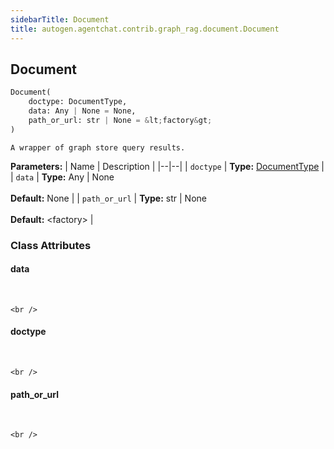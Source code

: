 ```yaml
---
sidebarTitle: Document
title: autogen.agentchat.contrib.graph_rag.document.Document
---
```

<h2 id="autogen.agentchat.contrib.graph_rag.document.Document" class="doc doc-heading">
    <code class="doc-symbol doc-symbol-heading doc-symbol-class"></code>
    <span class="doc doc-object-name doc-class-name">Document</span>
</h2>

```python
Document(
    doctype: DocumentType,
    data: Any | None = None,
    path_or_url: str | None = &lt;factory&gt;
)
```

    A wrapper of graph store query results.

<b>Parameters:</b>
| Name | Description |
|--|--|
| `doctype` | **Type:** [DocumentType](/docs/api-reference/autogen/agentchat/contrib/graph_rag/document/DocumentType) |
| `data` | **Type:** Any \| None<br/><br/>**Default:** None |
| `path_or_url` | **Type:** str \| None<br/><br/>**Default:** &lt;factory&gt; |

### Class Attributes

<code class="doc-symbol doc-symbol-heading doc-symbol-attribute"></code>
#### data
<br />

    <br />

<code class="doc-symbol doc-symbol-heading doc-symbol-attribute"></code>
#### doctype
<br />

    <br />

<code class="doc-symbol doc-symbol-heading doc-symbol-attribute"></code>
#### path_or_url
<br />

    <br />